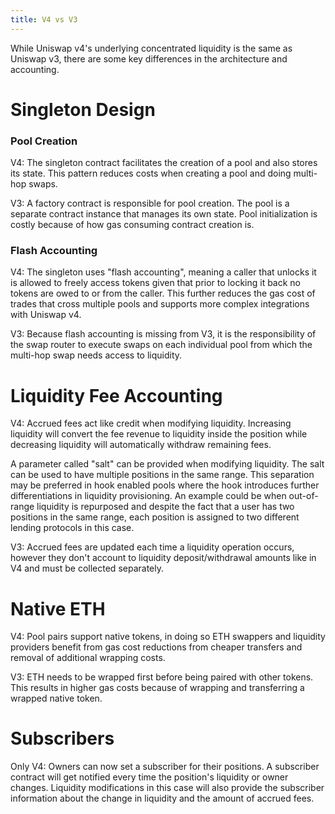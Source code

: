 ```yaml
---
title: V4 vs V3
---
```


While Uniswap v4's underlying concentrated liquidity is the same as Uniswap v3,
there are some key differences in the architecture and accounting.

# Singleton Design

### Pool Creation

V4: The singleton contract facilitates the creation of a pool and 
also stores its state. This pattern reduces costs when creating a pool
and doing multi-hop swaps.

V3: A factory contract is responsible for pool creation. The pool is
a separate contract instance that manages its own state. Pool initialization
is costly because of how gas consuming contract creation is.

### Flash Accounting

V4: The singleton uses "flash accounting", meaning a caller that unlocks it
is allowed to freely access tokens given
that prior to locking it back no tokens are owed to or from the caller. This
further reduces the gas cost of
trades that cross multiple pools and supports more complex
integrations with Uniswap v4.

V3: Because flash accounting is missing from V3, it is the responsibility
of the swap router to execute swaps on each individual pool from which the
multi-hop swap needs access to liquidity.

# Liquidity Fee Accounting 

V4: Accrued fees act like credit when modifying liquidity.
Increasing liquidity will convert the fee revenue to liquidity
inside the position while decreasing liquidity will automatically
withdraw remaining fees.

A parameter called "salt" can be provided when modifying liquidity. The
salt can be used to have multiple positions in the same range.
This separation may be preferred in hook enabled pools where the hook
introduces further differentiations in liquidity provisioning. An example
could be when out-of-range liquidity is repurposed and despite the fact that
a user has two positions in the same range, each position is assigned to
two different lending protocols in this case.

V3: Accrued fees are updated each time a liquidity operation occurs,
however they don't account to liquidity deposit/withdrawal amounts 
like in V4 and must be collected separately.

# Native ETH

V4: Pool pairs support native tokens, in doing so ETH swappers and
liquidity providers benefit from gas cost reductions from cheaper
transfers and removal of additional wrapping costs.

V3: ETH needs to be wrapped first before being paired with other tokens.
This results in higher gas costs because of wrapping and transferring
a wrapped native token.

# Subscribers

Only V4: Owners can now set a subscriber for their positions.
A subscriber contract will get notified every time the position's liquidity
or owner changes. Liquidity modifications in this case will also provide
the subscriber information about the change in liquidity and the amount of
accrued fees.